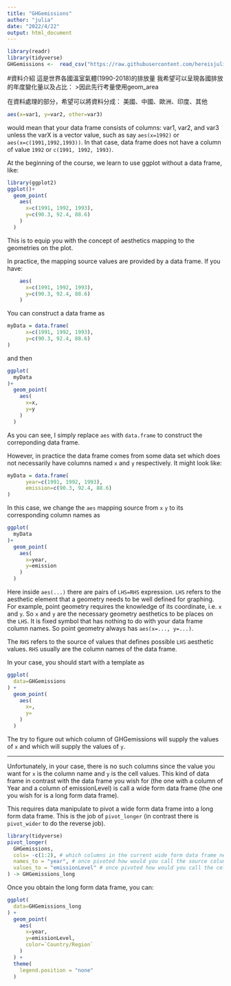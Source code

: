 ```yaml
---
title: "GHGemissions"
author: "julia"
date: "2022/4/22"
output: html_document
---
```


```r
library(readr)
library(tidyverse)
GHGemissions <-  read_csv("https://raw.githubusercontent.com/hereisjulia/R_Visualization/85557bc192912f146f17befda9ec756a094b70d8/Tasks/world%20GHG%20emissions/ghg-emissions_countries.csv",col_types = cols(`1990` = col_double()))

```
#資料介紹
這是世界各國溫室氣體(1990-2018)的排放量
我希望可以呈現各國排放的年度變化量以及占比：
>因此先行考量使用geom_area

在資料處理的部分，希望可以將資料分成：
美國、中國、歐洲、印度、其他

```r
aes(x=var1, y=var2, other=var3)
```

would mean that your data frame consists of columns: var1, var2, and var3 unless the varX is a vector value, such as say `aes(x=1992)` or `aes(x=c(1991,1992,1993))`. In that case, data frame does not have a column of value `1992` or `c(1991, 1992, 1993)`.


At the beginning of the course, we learn to use ggplot without a data frame, like:
```r
library(ggplot2)
ggplot()+
  geom_point(
    aes(
      x=c(1991, 1992, 1993),
      y=c(90.3, 92.4, 88.6)
    )
  )
```

This is to equip you with the concept of aesthetics mapping to the geometries on the plot. 

In practice, the mapping source values are provided by a data frame. If you have:
```r
    aes(
      x=c(1991, 1992, 1993),
      y=c(90.3, 92.4, 88.6)
    )
```

You can construct a data frame as
```r
myData = data.frame(
      x=c(1991, 1992, 1993),
      y=c(90.3, 92.4, 88.6)
)
```

and then

```r
ggplot(
  myData
)+
  geom_point(
    aes(
      x=x,
      y=y
    )
  )
```

As you can see, I simply replace `aes` with `data.frame` to construct the correponding data frame.

However, in practice the data frame comes from some data set which does not necessarily have columns named `x` and `y` respectively. It might look like:
```r
myData = data.frame(
      year=c(1991, 1992, 1993),
      emission=c(90.3, 92.4, 88.6)
)
```
In this case, we change the `aes` mapping source from `x` `y` to its corresponding column names as

```r
ggplot(
  myData
)+
  geom_point(
    aes(
      x=year,
      y=emission
    )
  )
```

Here inside `aes(...)` there are pairs of `LHS=RHS` expression. `LHS` refers to the aesthetic element that a geometry needs to be well defined for graphing. For example, point geometry requires the knowledge of its coordinate, i.e. `x` and `y`. So `x` and `y` are the necessary geometry aesthetics to be places on the `LHS`. It is fixed symbol that has nothing to do with your data frame column names. So point geometry always has `aes(x=..., y=...)`.

The `RHS` refers to the source of values that defines possible `LHS` aesthetic values. `RHS` usually are the column names of the data frame. 

In your case, you should start with a template as
```r
ggplot(
  data=GHGemissions
) + 
  geom_point(
    aes(
      x=,
      y=
    )
  )
```

The try to figure out which column of GHGemissions will supply the values of `x` and which will supply the values of `y`.

***

Unfortunately, in your case, there is no such columns since the value you want for `x` is the column name and `y` is the cell values. This kind of data frame in contrast with the data frame you wish for (the one with a column of Year and a column of emissionLevel) is call a wide form data frame (the one you wish for is a long form data frame).

This requires data manipulate to pivot a wide form data frame into a long form data frame. This is the job of `pivot_longer` (in contrast there is `pivot_wider` to do the reverse job).
```r
library(tidyverse)
pivot_longer(
  GHGemissions,
  cols= -c(1:2), # which columns in the current wide form data frame needs to pivot (here I use excluding columns 1 to 2 expression)
  names_to = "year", # once pivoted how would you call the source column names
  values_to = "emissionLevel" # once pivoted how would you call the cell values
) -> GHGemissions_long
```

Once you obtain the long form data frame, you can:

```r
ggplot(
  data=GHGemissions_long
) + 
  geom_point(
    aes(
      x=year,
      y=emissionLevel,
      color=`Country/Region`
    )
  ) +
  theme(
    legend.position = "none"
  )
```



